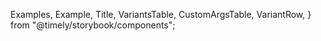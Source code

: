 
  Examples,
  Example,
  Title,
  VariantsTable,
  CustomArgsTable,
  VariantRow,
} from "@timely/storybook/components";


<Meta title="UI/ErrorBoundary" component={ErrorBoundary} />

<Title title="ErrorBoundary" suffix="Brief" subtitle="Version 1.0 — Last Update: 17 Aug 2023" />

## Definition

ErrorBoundary is an element that catches JavaScript errors in their child component tree, log those errors and display a fallback UI.

## Structure

ErrorBoundary offers a flexible component capable of catching JavaScript errors and displaying it in the UI.

<CustomArgsTable of={ErrorBoundary} />

<Examples title="ErrorBoundary">
  <Example title="Default">
    <ErrorBoundary message="There is a problem with the App">
      <p>Child Component</p>
    </ErrorBoundary>
  </Example>
  <Example title="With Error">
    <ErrorBoundary message="There is a problem with the App">
      <Tooltip />
    </ErrorBoundary>
  </Example>
</Examples>

<Title offset title="ErrorBoundary" suffix="Variants" />

<Canvas>
  <Story
    name="ErrorBoundary"
    args={{
      children: <p class="text-default">Child Component</p>,
      message: "There is a problem with the App",
    }}>
    {({ children, message }) => (
      <VariantsTable titles={["Default"]} columnMinWidth={150}>
        <VariantRow variant="Default">
          <ErrorBoundary message={message}>{children}</ErrorBoundary>
        </VariantRow>
        <VariantRow variant="With Error">
          <ErrorBoundary message={message}>
            <Tooltip />
          </ErrorBoundary>
        </VariantRow>
      </VariantsTable>
    )}
  </Story>
</Canvas>
